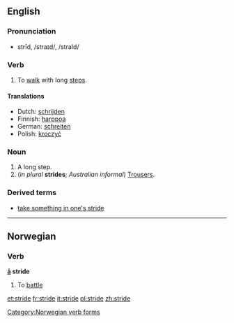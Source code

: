 ==English==
=== Pronunciation ===
*strīd, /straɪd/, /straId/

=== Verb ===
{{irregverb|'''to stride'''|'''[[strides]]'''|'''[[strode]]'''|'''[[stridden]]'''|'''[[striding]]'''}}

#To [[walk]] with long [[step]]s.

==== Translations ====
*Dutch: [[schrijden]]
*Finnish: [[harppoa]]
*German: [[schreiten]]
*Polish: [[kroczyć]]

=== Noun ===
{{en-noun|stride|strides}}

#A long step.
#(''in plural'' '''strides'''; ''Australian informal'') [[Trousers]].

===Derived terms===
*[[take something in one's stride]]

----
==Norwegian==
===Verb===
[[Category:Norwegian verb forms]]
'''[[å]] stride'''
#To [[battle]]

[[et:stride]]
[[fr:stride]]
[[it:stride]]
[[pl:stride]]
[[zh:stride]]